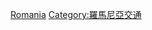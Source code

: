 {{Commonscat|Rail transport in Romania}}

[[Category:歐洲各國鐵路|Romania]]
[[Category:羅馬尼亞交通|Category:羅馬尼亞交通]]